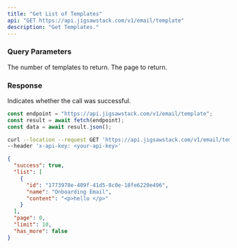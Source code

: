 ```yaml
---
title: "Get List of Templates"
api: "GET https://api.jigsawstack.com/v1/email/template"
description: "Get Templates."
---
```


### Query Parameters

<ParamField query="limit" default="30" type="string">
  The number of templates to return.
</ParamField>

<ParamField query="page" default="1" type="string">
  The page to return.
</ParamField>

<Snippet file="header.mdx" />

### Response

<ResponseField name="success" type="boolean">
  Indicates whether the call was successful.
</ResponseField>

<RequestExample>

```javascript Node.js
const endpoint = "https://api.jigsawstack.com/v1/email/template";
const result = await fetch(endpoint);
const data = await result.json();
```

```bash cURL
curl --location --request GET 'https://api.jigsawstack.com/v1/email/template' \
--header 'x-api-key: <your-api-key>'
```

</RequestExample>

<ResponseExample>

```json Response
{
  "success": true,
  "list": [
    {
      "id": "1773978e-409f-41d5-8c0e-18fe6220e496",
      "name": "Onboarding Email",
      "content": "<p>hello </p>"
    }
  ],
  "page": 0,
  "limit": 10,
  "has_more": false
}
```

</ResponseExample>
